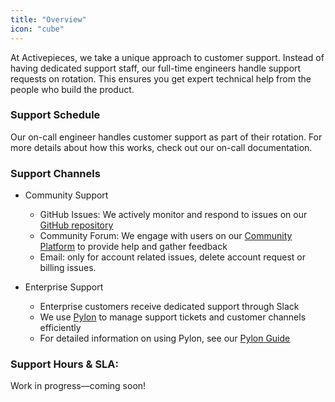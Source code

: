 ```yaml
---
title: "Overview" 
icon: "cube"
---
```


At Activepieces, we take a unique approach to customer support. Instead of having dedicated support staff, our full-time engineers handle support requests on rotation. This ensures you get expert technical help from the people who build the product.

### Support Schedule

Our on-call engineer handles customer support as part of their rotation. For more details about how this works, check out our on-call documentation.


### Support Channels

- Community Support 
    - GitHub Issues: We actively monitor and respond to issues on our [GitHub repository](https://github.com/activeboxes/activeboxes)
    - Community Forum: We engage with users on our [Community Platform](https://community.activeboxes.org/) to provide help and gather feedback
    - Email: only for account related issues, delete account request or billing issues.

- Enterprise Support
    - Enterprise customers receive dedicated support through Slack
    - We use [Pylon](https://usepylon.com) to manage support tickets and customer channels efficiently
    - For detailed information on using Pylon, see our [Pylon Guide](handbook/customer-support/pylon)


### Support Hours & SLA:

<Warning>
Work in progress—coming soon!
</Warning>